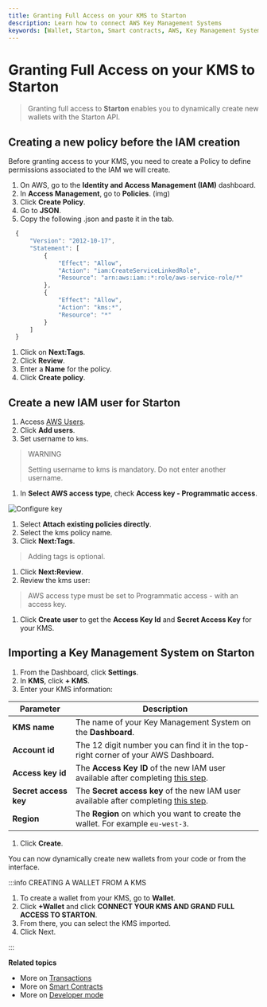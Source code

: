```yaml
---
title: Granting Full Access on your KMS to Starton
description: Learn how to connect AWS Key Management Systems
keywords: [Wallet, Starton, Smart contracts, AWS, Key Management System, Transaction]
---
```


# Granting Full Access on your KMS to Starton

> Granting full access to **Starton** enables you to dynamically create new wallets with the Starton API.

## Creating a new policy before the IAM creation

Before granting access to your KMS, you need to create a Policy to define permissions associated to the IAM we will create.

1. On AWS, go to the **Identity and Access Management (IAM)** dashboard.
1. In **Access Management**, go to **Policies**. (img)
1. Click **Create Policy**.
1. Go to **JSON**.
1. Copy the following .json and paste it in the tab.

```jsx
  {
      "Version": "2012-10-17",
      "Statement": [
          {
              "Effect": "Allow",
              "Action": "iam:CreateServiceLinkedRole",
              "Resource": "arn:aws:iam::*:role/aws-service-role/*"
          },
          {
              "Effect": "Allow",
              "Action": "kms:*",
              "Resource": "*"
          }
      ]
  }

```

1. Click on **Next:Tags**.
1. Click **Review**.
1. Enter a **Name** for the policy.
1. Click **Create policy**.

## Create a new IAM user for Starton

1. Access [AWS Users](https://console.aws.amazon.com/iamv2/home?#/users).
1. Click **Add users**.
1. Set username to `kms`.

> WARNING
>
> Setting username to kms is mandatory. Do not enter another username.

1. In **Select AWS access type**, check **Access key - Programmatic access**.

![Configure key](assets/add-user.png)

1. Select **Attach existing policies directly**.
1. Select the kms policy name.
1. Click **Next:Tags**.

> Adding tags is optional.

1. Click **Next:Review**.
1. Review the kms user:

> AWS access type must be set to Programmatic access - with an access key.

1. Click **Create user** to get the **Access Key Id** and **Secret Access Key** for your KMS.

## Importing a Key Management System on Starton

1. From the Dashboard, click **Settings**.
1. In **KMS**, click **+ KMS**.
1. Enter your KMS information:

| Parameter             | Description                                                                                                               |
| --------------------- | ------------------------------------------------------------------------------------------------------------------------- |
| **KMS name**          | The name of your Key Management System on the **Dashboard**.                                                              |
| **Account id**        | The 12 digit number you can find it in the top-right corner of your AWS Dashboard.                                        |
| **Access key id**     | The **Access Key ID** of the new IAM user available after completing [this step](#create-a-new-iam-user-for-starton).     |
| **Secret access key** | The **Secret access key** of the new IAM user available after completing [this step](#create-a-new-iam-user-for-starton). |
| **Region**            | The **Region** on which you want to create the wallet. For example `eu-west-3`.                                           |

1. Click **Create**.

You can now dynamically create new wallets from your code or from the interface.

:::info CREATING A WALLET FROM A KMS

1. To create a wallet from your KMS, go to **Wallet**.
1. Click **+Wallet** and click **CONNECT YOUR KMS AND GRAND FULL ACCESS TO STARTON**.
1. From there, you can select the KMS imported.
1. Click Next.

:::

**Related topics**

-   More on [Transactions](/Transactions/creating-a-transaction.mdx)
-   More on [Smart Contracts](/Smart-contract/understanding-smart-contracts.mdx)
-   More on [Developer mode](/Developer/Discovering-coding-interface.mdx)
